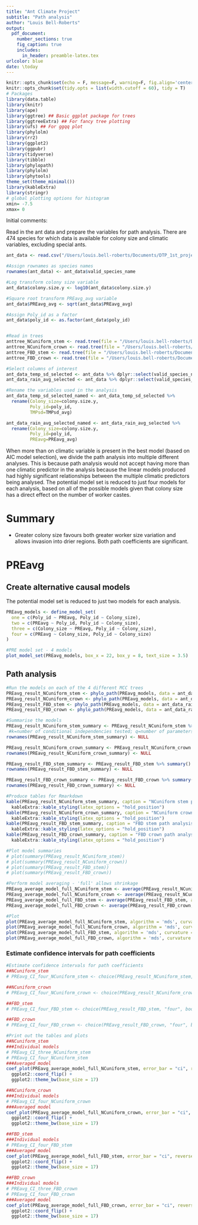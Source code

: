 ```yaml
---
title: "Ant Climate Project"
subtitle: "Path analysis"
author: "Louis Bell-Roberts"
output:
  pdf_document:
    number_sections: true
    fig_caption: true
    includes:  
      in_header: preamble-latex.tex
urlcolor: blue
date: \today
---
```


\tableofcontents
\newpage 

```r
knitr::opts_chunk$set(echo = F, message=F, warning=F, fig.align='center')
knitr::opts_chunk$set(tidy.opts = list(width.cutoff = 60), tidy = T)
# Packages
library(data.table)
library(knitr)
library(ape)
library(ggtree) ## Basic ggplot package for trees
library(ggtreeExtra) ## For fancy tree plotting
library(ufs) ## For ggqq plot
library(phylolm)
library(rr2)
library(ggplot2)
library(ggpubr)
library(tidyverse)
library(tibble)
library(phylopath)
library(phylolm)
library(phytools)
theme_set(theme_minimal())
library(kableExtra)
library(stringr)
# global plotting options for histogram
xmin= -7.5
xmax= 0
```

Initial comments:

Read in the ant data and prepare the variables for path analysis. There are 474 species for which data is available for colony size and climatic variables, excluding special ants.
```r
ant_data <- read.csv("/Users/louis.bell-roberts/Documents/DTP_1st_project_rotation/Data/Ant_environment/Subsetted/Primary/Data/CS/New_transformations/AntClm_CSize_all_230710.csv") #After species with unusual biology removed = 474 species

#Assign rownames as species names
rownames(ant_data) <- ant_data$valid_species_name

#Log transform colony size variable
ant_data$colony.size.y <- log10(ant_data$colony.size.y)

#Square root transform PREavg_avg variable
ant_data$PREavg_avg <- sqrt(ant_data$PREavg_avg)

#Assign Poly_id as a factor
ant_data$poly_id <- as.factor(ant_data$poly_id)


#Read in trees
anttree_NCuniform_stem <- read.tree(file = "/Users/louis.bell-roberts/Documents/DTP_1st_project_rotation/Data/Ant_environment/Subsetted/Primary/Trees/CS/474_species/MCC_trees/pruned_474_sp_NCuniform_stem_MCC.tre")
anttree_NCuniform_crown <- read.tree(file = "/Users/louis.bell-roberts/Documents/DTP_1st_project_rotation/Data/Ant_environment/Subsetted/Primary/Trees/CS/474_species/MCC_trees/pruned_474_sp_NCuniform_crown_MCC.tre")
anttree_FBD_stem <- read.tree(file = "/Users/louis.bell-roberts/Documents/DTP_1st_project_rotation/Data/Ant_environment/Subsetted/Primary/Trees/CS/474_species/MCC_trees/pruned_474_sp_FBD_stem_MCC.tre")
anttree_FBD_crown <- read.tree(file = "/Users/louis.bell-roberts/Documents/DTP_1st_project_rotation/Data/Ant_environment/Subsetted/Primary/Trees/CS/474_species/MCC_trees/pruned_474_sp_FBD_crown_MCC.tre")

#Select columns of interest
ant_data_temp_sd_selected <- ant_data %>% dplyr::select(valid_species_name, poly_id, colony.size.y, TMPsd_avg)
ant_data_rain_avg_selected <- ant_data %>% dplyr::select(valid_species_name, poly_id, colony.size.y, PREavg_avg)

#Rename the variables used in the analysis
ant_data_temp_sd_selected_named <- ant_data_temp_sd_selected %>% 
  rename(Colony_size=colony.size.y,
         Poly_id=poly_id,
         TMPsd=TMPsd_avg)

ant_data_rain_avg_selected_named <- ant_data_rain_avg_selected %>%
  rename(Colony_size=colony.size.y,
         Poly_id=poly_id,
         PREavg=PREavg_avg)

```

When more than on climatic variable is present in the best model (based on AIC model selection), we divide the path analysis into multiple different analyses. This is because path analysis would not accept having more than one climatic predictor in the analysis because the linear models produced had highly significant relationships between the multiple climatic predictors being analysed. The potential model set is reduced to just four models for each analysis, based on all of the possible models given that colony size has a direct effect on the number of worker castes.

# Summary
- Greater colony size favours both greater worker size variation and allows invasion into drier regions. Both path coefficients are significant.

# PREavg

## Create alternative causal models
The potential model set is reduced to just two models for each analysis.

```r
PREavg_models <- define_model_set(
  one = c(Poly_id ~ PREavg, Poly_id ~ Colony_size),
  two = c(PREavg ~ Poly_id, Poly_id ~ Colony_size),
  three = c(Colony_size ~ PREavg, Poly_id ~ Colony_size),
  four = c(PREavg ~ Colony_size, Poly_id ~ Colony_size)
)

#PRE model set - 4 models
plot_model_set(PREavg_models, box_x = 22, box_y = 8, text_size = 3.5)

```

## Path analysis
```r
#Run the models on each of the 4 different MCC trees
PREavg_result_NCuniform_stem <- phylo_path(PREavg_models, data = ant_data_rain_avg_selected_named, tree = anttree_NCuniform_stem, model = "lambda", method = "logistic_MPLE")
PREavg_result_NCuniform_crown <- phylo_path(PREavg_models, data = ant_data_rain_avg_selected_named, tree = anttree_NCuniform_crown, model = "lambda", method = "logistic_MPLE")
PREavg_result_FBD_stem <- phylo_path(PREavg_models, data = ant_data_rain_avg_selected_named, tree = anttree_FBD_stem, model = "lambda", method = "logistic_MPLE")
PREavg_result_FBD_crown <- phylo_path(PREavg_models, data = ant_data_rain_avg_selected_named, tree = anttree_FBD_crown, model = "lambda", method = "logistic_MPLE")

#Summarise the models
PREavg_result_NCuniform_stem_summary <- PREavg_result_NCuniform_stem %>% summary() %>% as.data.frame() %>% select(2:9) %>% round(digits = 2) %>% mutate(model = row.names(.)) %>% select(model, everything()) %>% rename("CICc difference" = delta_CICc) %>% filter(`CICc difference` <= 2)
 #k=number of conditional independencies tested; q=number of parameters estimated; l=likelihood; w=CICc weight
rownames(PREavg_result_NCuniform_stem_summary) <- NULL

PREavg_result_NCuniform_crown_summary <- PREavg_result_NCuniform_crown %>% summary() %>% as.data.frame() %>% select(2:9) %>% round(digits = 2) %>% mutate(model = row.names(.)) %>% select(model, everything()) %>% rename("CICc difference" = delta_CICc) %>% filter(`CICc difference` <= 2)
rownames(PREavg_result_NCuniform_crown_summary) <- NULL

PREavg_result_FBD_stem_summary <- PREavg_result_FBD_stem %>% summary() %>% as.data.frame() %>% select(2:9) %>% round(digits = 2) %>% mutate(model = row.names(.)) %>% select(model, everything()) %>% rename("CICc difference" = delta_CICc) %>% filter(`CICc difference` <= 2)
rownames(PREavg_result_FBD_stem_summary) <- NULL

PREavg_result_FBD_crown_summary <- PREavg_result_FBD_crown %>% summary() %>% as.data.frame() %>% select(2:9) %>% round(digits = 2) %>% mutate(model = row.names(.)) %>% select(model, everything()) %>% rename("CICc difference" = delta_CICc) %>% filter(`CICc difference` <= 2)
rownames(PREavg_result_FBD_crown_summary) <- NULL

#Produce tables for Rmarkdown
kable(PREavg_result_NCuniform_stem_summary, caption = "NCuniform stem path analysis model selection summary table") %>%
  kableExtra::kable_styling(latex_options = "hold_position")
kable(PREavg_result_NCuniform_crown_summary, caption = "NCuniform crown path analysis model selection summary table") %>%
  kableExtra::kable_styling(latex_options = "hold_position")
kable(PREavg_result_FBD_stem_summary, caption = "FBD stem path analysis model selection summary table") %>%
  kableExtra::kable_styling(latex_options = "hold_position")
kable(PREavg_result_FBD_crown_summary, caption = "FBD crown path analysis model selection summary table") %>%
  kableExtra::kable_styling(latex_options = "hold_position")

#Plot model summaries
# plot(summary(PREavg_result_NCuniform_stem))
# plot(summary(PREavg_result_NCuniform_crown))
# plot(summary(PREavg_result_FBD_stem))
# plot(summary(PREavg_result_FBD_crown))

#Perform model averaging - 'full' allows shrinkage
PREavg_average_model_full_NCuniform_stem <- average(PREavg_result_NCuniform_stem, avg_method = "full")
PREavg_average_model_full_NCuniform_crown <- average(PREavg_result_NCuniform_crown, avg_method = "full")
PREavg_average_model_full_FBD_stem <- average(PREavg_result_FBD_stem, avg_method = "full")
PREavg_average_model_full_FBD_crown <- average(PREavg_result_FBD_crown, avg_method = "full")

#Plot
plot(PREavg_average_model_full_NCuniform_stem, algorithm = 'mds', curvature = 0.1, box_x = 10, box_y = 10, text_size = 5)
plot(PREavg_average_model_full_NCuniform_crown, algorithm = 'mds', curvature = 0.1, box_x = 10, box_y = 10, text_size = 5)
plot(PREavg_average_model_full_FBD_stem, algorithm = 'mds', curvature = 0.1, box_x = 10, box_y = 10, text_size = 5)
plot(PREavg_average_model_full_FBD_crown, algorithm = 'mds', curvature = 0.1, box_x = 10, box_y = 10, text_size = 5)
```

### Estimate confidence intervals for path coefficients
```r
#Estimate confidence intervals for path coefficients
##NCuniform_stem
# PREavg_CI_four_NCuniform_stem <- choice(PREavg_result_NCuniform_stem, "four", boot = 500)

##NCuniform_crown
# PREavg_CI_four_NCuniform_crown <- choice(PREavg_result_NCuniform_crown, "four", boot = 500)

##FBD_stem
# PREavg_CI_four_FBD_stem <- choice(PREavg_result_FBD_stem, "four", boot = 500) #Significant relationship between CS and PRE

##FBD_crown
# PREavg_CI_four_FBD_crown <- choice(PREavg_result_FBD_crown, "four", boot = 500)

#Print out the tables and plots
##NCuniform_stem
###Individual models
# PREavg_CI_three_NCuniform_stem
# PREavg_CI_four_NCuniform_stem
###Averaged model
coef_plot(PREavg_average_model_full_NCuniform_stem, error_bar = "ci", reverse_order = TRUE) +
  ggplot2::coord_flip() +
  ggplot2::theme_bw(base_size = 17)

##NCuniform_crown
###Individual models
# PREavg_CI_four_NCuniform_crown
###Averaged model
coef_plot(PREavg_average_model_full_NCuniform_crown, error_bar = "ci", reverse_order = TRUE) +
  ggplot2::coord_flip() +
  ggplot2::theme_bw(base_size = 17)

##FBD_stem
###Individual models
# PREavg_CI_four_FBD_stem
###Averaged model
coef_plot(PREavg_average_model_full_FBD_stem, error_bar = "ci", reverse_order = TRUE) +
  ggplot2::coord_flip() +
  ggplot2::theme_bw(base_size = 17)

##FBD_crown
###Individual models
# PREavg_CI_three_FBD_crown
# PREavg_CI_four_FBD_crown
###Averaged model
coef_plot(PREavg_average_model_full_FBD_crown, error_bar = "ci", reverse_order = TRUE) +
  ggplot2::coord_flip() +
  ggplot2::theme_bw(base_size = 17)
```

<!-- # TMPsd -->

<!-- ## Create alternative causal models -->
<!-- ```{r Define the potential causal models TMPsd, fig.width=10, fig.height=6} -->
<!-- ### The final set of path models ### -->
<!-- #Define the models for the analysis: response before the ~, effector after the ~ -->

<!-- TMPsd_models <- define_model_set( -->
<!--   one = c(Poly_id ~ TMPsd, Poly_id ~ Colony_size), -->
<!--   two = c(TMPsd ~ Poly_id, Poly_id ~ Colony_size), -->
<!--   three = c(Colony_size ~ TMPsd, Poly_id ~ Colony_size), -->
<!--   four = c(TMPsd ~ Colony_size, Poly_id ~ Colony_size) -->
<!-- ) -->

<!-- #TMP model set - 4 models -->
<!-- plot_model_set(TMPsd_models, box_x = 22, box_y = 8, text_size = 3.5) -->
<!-- ``` -->


<!-- ## Path analysis -->
<!-- ```{r Analyse models TMPsd, fig.width=14, fig.height=6} -->
<!-- #Run the models on each of the 4 different MCC trees -->
<!-- TMPsd_result_NCuniform_stem <- phylo_path(TMPsd_models, data = ant_data_temp_sd_selected_named, tree = anttree_NCuniform_stem, model = "lambda", method = "logistic_MPLE") -->
<!-- TMPsd_result_NCuniform_crown <- phylo_path(TMPsd_models, data = ant_data_temp_sd_selected_named, tree = anttree_NCuniform_crown, model = "lambda", method = "logistic_MPLE") -->
<!-- TMPsd_result_FBD_stem <- phylo_path(TMPsd_models, data = ant_data_temp_sd_selected_named, tree = anttree_FBD_stem, model = "lambda", method = "logistic_MPLE") -->
<!-- TMPsd_result_FBD_crown <- phylo_path(TMPsd_models, data = ant_data_temp_sd_selected_named, tree = anttree_FBD_crown, model = "lambda", method = "logistic_MPLE") -->

<!-- #Summarise the models -->
<!-- TMPsd_result_NCuniform_stem_summary <- TMPsd_result_NCuniform_stem %>% summary() %>% as.data.frame() %>% select(2:9) %>% round(digits = 2) %>% mutate(model = row.names(.)) %>% select(model, everything()) %>% rename("CICc difference" = delta_CICc) %>% filter(`CICc difference` <= 2) -->
<!--  #k=number of conditional independencies tested; q=number of parameters estimated; l=likelihood; w=CICc weight -->
<!-- rownames(TMPsd_result_NCuniform_stem_summary) <- NULL -->

<!-- TMPsd_result_NCuniform_crown_summary <- TMPsd_result_NCuniform_crown %>% summary() %>% as.data.frame() %>% select(2:9) %>% round(digits = 2) %>% mutate(model = row.names(.)) %>% select(model, everything()) %>% rename("CICc difference" = delta_CICc) %>% filter(`CICc difference` <= 2)  #k=number of conditional independencies tested; q=number of parameters estimated; l=likelihood; w=CICc weight -->
<!-- rownames(TMPsd_result_NCuniform_crown_summary) <- NULL -->

<!-- TMPsd_result_FBD_stem_summary <- TMPsd_result_FBD_stem %>% summary() %>% as.data.frame() %>% select(2:9) %>% round(digits = 2) %>% mutate(model = row.names(.)) %>% select(model, everything()) %>% rename("CICc difference" = delta_CICc) %>% filter(`CICc difference` <= 2) #k=number of conditional independencies tested; q=number of parameters estimated; l=likelihood; w=CICc weight -->
<!-- rownames(TMPsd_result_FBD_stem_summary) <- NULL -->

<!-- TMPsd_result_FBD_crown_summary <- TMPsd_result_FBD_crown %>% summary() %>% as.data.frame() %>% select(2:9) %>% round(digits = 2) %>% mutate(model = row.names(.)) %>% select(model, everything()) %>% rename("CICc difference" = delta_CICc) %>% filter(`CICc difference` <= 2) #k=number of conditional independencies tested; q=number of parameters estimated; l=likelihood; w=CICc weight -->
<!-- rownames(TMPsd_result_FBD_crown_summary) <- NULL -->




<!-- #Produce tables for Rmarkdown -->
<!-- kable(TMPsd_result_NCuniform_stem_summary, caption = "NCuniform stem path analysis model selection summary table") %>% -->
<!--   kableExtra::kable_styling(latex_options = "hold_position") #The kableExtra chunk of code holds the table in position so that it does not start floating around the document -->
<!-- kable(TMPsd_result_NCuniform_crown_summary, caption = "NCuniform crown path analysis model selection summary table") %>% -->
<!--   kableExtra::kable_styling(latex_options = "hold_position") -->
<!-- kable(TMPsd_result_FBD_stem_summary, caption = "FBD stem path analysis model selection summary table") %>% -->
<!--   kableExtra::kable_styling(latex_options = "hold_position") -->
<!-- kable(TMPsd_result_FBD_crown_summary, caption = "FBD crown path analysis model selection summary table") %>% -->
<!--   kableExtra::kable_styling(latex_options = "hold_position") -->


<!-- #Plot model summaries -->
<!-- # plot(summary(TMPsd_result_NCuniform_stem)) -->
<!-- # plot(summary(TMPsd_result_NCuniform_crown)) -->
<!-- # plot(summary(TMPsd_result_FBD_stem)) -->
<!-- # plot(summary(TMPsd_result_FBD_crown)) -->

<!-- #Perform model averaging - 'full' allows shrinkage -->
<!-- TMPsd_average_model_full_NCuniform_stem <- average(TMPsd_result_NCuniform_stem, avg_method = "full") -->
<!-- TMPsd_average_model_full_NCuniform_crown <- average(TMPsd_result_NCuniform_crown, avg_method = "full") -->
<!-- TMPsd_average_model_full_FBD_stem <- average(TMPsd_result_FBD_stem, avg_method = "full") -->
<!-- TMPsd_average_model_full_FBD_crown <- average(TMPsd_result_FBD_crown, avg_method = "full") -->

<!-- #Plot -->
<!-- plot(TMPsd_average_model_full_NCuniform_stem, algorithm = 'mds', curvature = 0.1, box_x = 10, box_y = 10, text_size = 5) -->
<!-- plot(TMPsd_average_model_full_NCuniform_crown, algorithm = 'mds', curvature = 0.1, box_x = 10, box_y = 10, text_size = 5) -->
<!-- plot(TMPsd_average_model_full_FBD_stem, algorithm = 'mds', curvature = 0.1, box_x = 10, box_y = 10, text_size = 5) -->
<!-- plot(TMPsd_average_model_full_FBD_crown, algorithm = 'mds', curvature = 0.1, box_x = 10, box_y = 10, text_size = 5) -->

<!-- # plot(TMPsd_average_model_full) -->
<!-- # plot(average_model_full, algorithm = 'mds', curvature = 0.1, box_x = 10, box_y = 10, text_size = 5, labels = c(Queen_number = "QN", Mating_frequency = "MF", Colony_size = "CS", Caste_number = "CN")) -->
<!-- # summary(phylolm(Colony_size ~ Rain_avg + DTR_avg + Temp_sd, phy = anttree_NCuniform_stem, data = ant_data_selected_named, model = "lambda")) -->
<!-- # summary(phylolm(Temp_sd ~ DTR_avg, phy = anttree_NCuniform_stem, data = ant_data_selected_named, model = "BM")) -->
<!-- # summary(lm(Temp_sd ~ DTR_avg, data = ant_data_selected_named)) -->
<!-- # plot(ant_data_selected_named$Temp_sd, ant_data_selected_named$DTR_avg) -->
<!-- ``` -->


<!-- ## Estimate confidence intervals for path coefficients -->
<!-- # ```{r Analyse models TMPsd - path coefficients CI, fig.width=3, fig.height=8} -->
<!-- # #Estimate confidence intervals for path coefficients -->
<!-- # #NCuniform_stem -->
<!-- # TMPsd_CI_one_NCuniform_stem <- choice(TMPsd_result_NCuniform_stem, "one", boot = 500) -->
<!-- # TMPsd_CI_two_NCuniform_stem <- choice(TMPsd_result_NCuniform_stem, "two", boot = 500) -->
<!-- #  -->
<!-- # ##NCuniform_crown -->
<!-- # TMPsd_CI_one_NCuniform_crown <- choice(TMPsd_result_NCuniform_crown, "one", boot = 500) -->
<!-- # TMPsd_CI_two_NCuniform_crown <- choice(TMPsd_result_NCuniform_crown, "two", boot = 500) -->
<!-- #  -->
<!-- # ##FBD_stem -->
<!-- # TMPsd_CI_one_FBD_stem <- choice(TMPsd_result_FBD_stem, "one", boot = 500) -->
<!-- # TMPsd_CI_two_FBD_stem <- choice(TMPsd_result_FBD_stem, "two", boot = 500) -->
<!-- #  -->
<!-- # ##FBD_crown -->
<!-- # TMPsd_CI_one_FBD_crown <- choice(TMPsd_result_FBD_crown, "one", boot = 500) -->
<!-- # TMPsd_CI_two_FBD_crown <- choice(TMPsd_result_FBD_crown, "two", boot = 500) -->
<!-- #  -->
<!-- # #Print out the tables and plots -->
<!-- # ##NCuniform_stem -->
<!-- # ###Individual models -->
<!-- # TMPsd_CI_one_NCuniform_stem$lower -->
<!-- # TMPsd_CI_two_NCuniform_stem$coef -->
<!-- # ###Averaged model -->
<!-- # coef_plot(TMPsd_average_model_full_NCuniform_stem, error_bar = "ci", reverse_order = TRUE) + -->
<!-- #   ggplot2::coord_flip() + -->
<!-- #   ggplot2::theme_bw(base_size = 17) -->
<!-- #  -->
<!-- # ##NCuniform_crown -->
<!-- # ###Individual models -->
<!-- # TMPsd_CI_one_NCuniform_crown -->
<!-- # TMPsd_CI_two_NCuniform_crown -->
<!-- # ###Averaged model -->
<!-- # coef_plot(TMPsd_average_model_full_NCuniform_crown, error_bar = "ci", reverse_order = TRUE) + -->
<!-- #   ggplot2::coord_flip() + -->
<!-- #   ggplot2::theme_bw(base_size = 17) -->
<!-- #  -->
<!-- # ##FBD_stem -->
<!-- # ###Individual models -->
<!-- # TMPsd_CI_one_FBD_stem -->
<!-- # TMPsd_CI_two_FBD_stem -->
<!-- # ###Averaged model -->
<!-- # coef_plot(TMPsd_average_model_full_FBD_stem, error_bar = "ci", reverse_order = TRUE) + -->
<!-- #   ggplot2::coord_flip() + -->
<!-- #   ggplot2::theme_bw(base_size = 17) -->
<!-- #  -->
<!-- # ##FBD_crown -->
<!-- # ###Individual models -->
<!-- # TMPsd_CI_one_FBD_crown -->
<!-- # TMPsd_CI_two_FBD_crown -->
<!-- # ###Averaged model -->
<!-- # coef_plot(TMPsd_average_model_full_FBD_crown, error_bar = "ci", reverse_order = TRUE) + -->
<!-- #   ggplot2::coord_flip() + -->
<!-- #   ggplot2::theme_bw(base_size = 17) -->
<!-- # ``` -->
